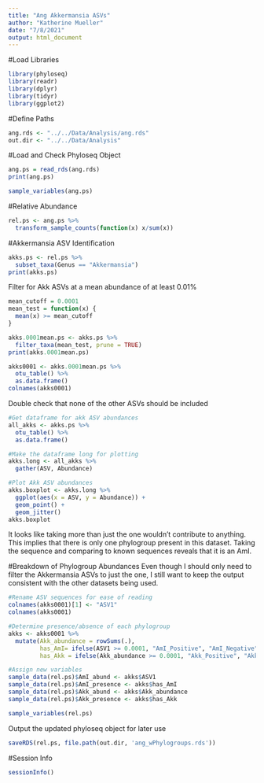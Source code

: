 ```yaml
---
title: "Ang Akkermansia ASVs"
author: "Katherine Mueller"
date: "7/8/2021"
output: html_document
---
```


#Load Libraries
```r
library(phyloseq)
library(readr)
library(dplyr)
library(tidyr)
library(ggplot2)
```

#Define Paths
```r
ang.rds <- "../../Data/Analysis/ang.rds"
out.dir <- "../../Data/Analysis"
```

#Load and Check Phyloseq Object
```r
ang.ps = read_rds(ang.rds)
print(ang.ps)
```

```r
sample_variables(ang.ps)
```

#Relative Abundance
```r
rel.ps <- ang.ps %>%
  transform_sample_counts(function(x) x/sum(x))
```


#Akkermansia ASV Identification
```r
akks.ps <- rel.ps %>%
  subset_taxa(Genus == "Akkermansia")
print(akks.ps)
```

Filter for Akk ASVs at a mean abundance of at least 0.01%
```r
mean_cutoff = 0.0001
mean_test = function(x) {
  mean(x) >= mean_cutoff
}

akks.0001mean.ps <- akks.ps %>%
  filter_taxa(mean_test, prune = TRUE)
print(akks.0001mean.ps)
```

```r
akks0001 <- akks.0001mean.ps %>%
  otu_table() %>%
  as.data.frame()
colnames(akks0001)
```

Double check that none of the other ASVs should be included
```r
#Get dataframe for akk ASV abundances
all_akks <- akks.ps %>%
  otu_table() %>%
  as.data.frame()

#Make the dataframe long for plotting
akks.long <- all_akks %>%
  gather(ASV, Abundance)

#Plot Akk ASV abundances
akks.boxplot <- akks.long %>%
  ggplot(aes(x = ASV, y = Abundance)) +
  geom_point() +
  geom_jitter()
akks.boxplot
```

It looks like taking more than just the one wouldn't contribute to anything. This implies that there is only one phylogroup present in this dataset. Taking the sequence and comparing to known sequences reveals that it is an AmI.

#Breakdown of Phylogroup Abundances
Even though I should only need to filter the Akkermansia ASVs to just the one, I still want to keep the output consistent with the other datasets being used.
```r
#Rename ASV sequences for ease of reading
colnames(akks0001)[1] <- "ASV1"
colnames(akks0001)
```

```r
#Determine presence/absence of each phylogroup
akks <- akks0001 %>%
  mutate(Akk_abundance = rowSums(.),
         has_AmI= ifelse(ASV1 >= 0.0001, "AmI_Positive", "AmI_Negative"),
         has_Akk = ifelse(Akk_abundance >= 0.0001, "Akk_Positive", "Akk_Negative"))

#Assign new variables
sample_data(rel.ps)$AmI_abund <- akks$ASV1
sample_data(rel.ps)$AmI_presence <- akks$has_AmI
sample_data(rel.ps)$Akk_abund <- akks$Akk_abundance
sample_data(rel.ps)$Akk_presence <- akks$has_Akk
```

```r
sample_variables(rel.ps)
```

Output the updated phyloseq object for later use
```r
saveRDS(rel.ps, file.path(out.dir, 'ang_wPhylogroups.rds'))
```

#Session Info
```r
sessionInfo()
```

